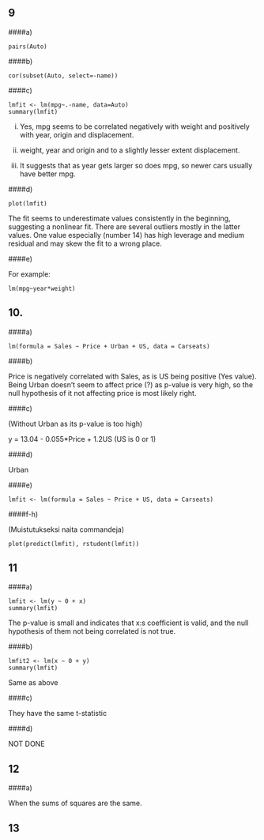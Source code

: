 9
---
####a)

```
pairs(Auto)
```

####b)

```
cor(subset(Auto, select=-name))
```

####c)

```
lmfit <- lm(mpg~.-name, data=Auto)
summary(lmfit)
```

i) Yes, mpg seems to be correlated negatively with weight and positively with year, origin and displacement.

ii) weight, year and origin and to a slightly lesser extent displacement.

iii) It suggests that as year gets larger so does mpg, so newer cars usually have better mpg.

####d)

```
plot(lmfit)
```

The fit seems to underestimate values consistently in the beginning, suggesting a nonlinear fit. There are several outliers mostly in the latter values. One value especially (number 14) has high leverage and medium residual and may skew the fit to a wrong place.

####e)

For example:

```
lm(mpg~year*weight)
```

10.
---
####a)
```
lm(formula = Sales ~ Price + Urban + US, data = Carseats)
```

####b)

Price is negatively correlated with Sales, as is US being positive (Yes value). Being Urban doesn't seem to affect price (?) as p-value is very high, so the null hypothesis of it not affecting price is most likely right.

####c)

(Without Urban as its p-value is too high)

y = 13.04 - 0.055*Price + 1.2US (US is 0 or 1)

####d)

Urban

####e)

```
lmfit <- lm(formula = Sales ~ Price + US, data = Carseats)
```

####f-h)

(Muistutukseksi naita commandeja)

```
plot(predict(lmfit), rstudent(lmfit))
```

11
---

####a)

```
lmfit <- lm(y ~ 0 + x)
summary(lmfit)
```

The p-value is small and indicates that x:s coefficient is valid, and the null hypothesis of them not being correlated is not true.

####b)

```
lmfit2 <- lm(x ~ 0 + y)
summary(lmfit)
```

Same as above

####c)

They have the same t-statistic

####d)

NOT DONE

12
---

####a)

When the sums of squares are the same.

13
---

